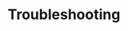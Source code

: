 ---
id: serverlessObservabilityApmTroubleshooting
slug: /serverless/observability/apm-troubleshooting
title: Troubleshooting
# description: Description to be written
tags: [ 'serverless', 'observability', 'reference' ]
status: rough content
---